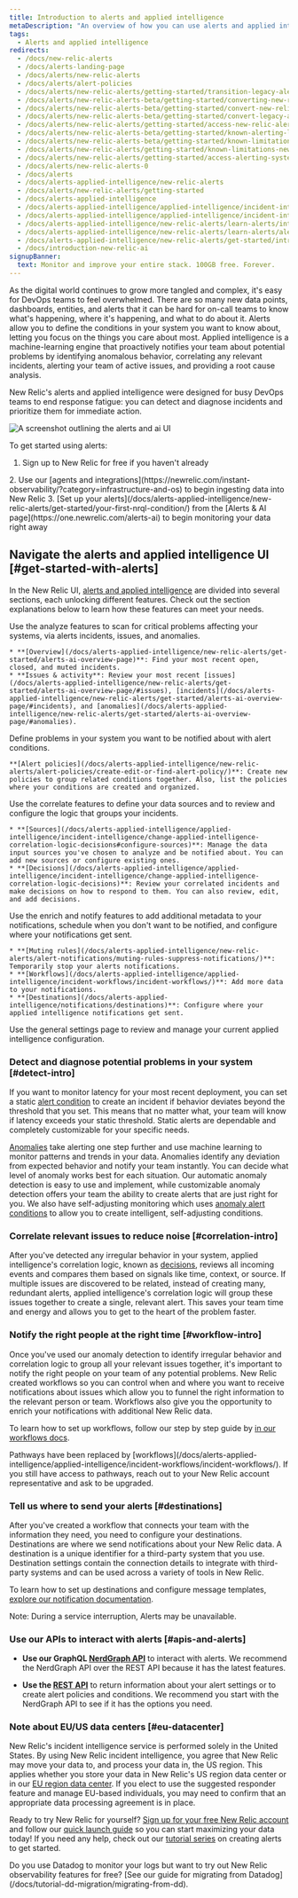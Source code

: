 ```yaml
---
title: Introduction to alerts and applied intelligence
metaDescription: "An overview of how you can use alerts and applied intelligence to monitor your systems and be notified when things go wrong, and when they're starting to go wrong."
tags:
  - Alerts and applied intelligence
redirects:
  - /docs/new-relic-alerts
  - /docs/alerts-landing-page
  - /docs/alerts/new-relic-alerts
  - /docs/alerts/alert-policies
  - /docs/alerts/new-relic-alerts/getting-started/transition-legacy-alerting-new-relic-alerts
  - /docs/alerts/new-relic-alerts-beta/getting-started/converting-new-relic-alerts-v2-v3
  - /docs/alerts/new-relic-alerts-beta/getting-started/convert-new-relic-alerts-v2-v3
  - /docs/alerts/new-relic-alerts-beta/getting-started/convert-legacy-alerting-new-relic-alerts
  - /docs/alerts/new-relic-alerts/getting-started/access-new-relic-alerts-legacy-alerting
  - /docs/alerts/new-relic-alerts-beta/getting-started/known-alerting-limitations-v3
  - /docs/alerts/new-relic-alerts-beta/getting-started/known-limitations-new-relic-alerts
  - /docs/alerts/new-relic-alerts/getting-started/known-limitations-new-relic-alerts
  - /docs/alerts/new-relic-alerts/getting-started/access-alerting-systems-new-relic
  - /docs/alerts/new-relic-alerts-0
  - /docs/alerts
  - /docs/alerts-applied-intelligence/new-relic-alerts
  - /docs/alerts/new-relic-alerts/getting-started
  - /docs/alerts-applied-intelligence
  - /docs/alerts-applied-intelligence/applied-intelligence/incident-intelligence/get-started-incident-intelligence
  - /docs/alerts-applied-intelligence/applied-intelligence/incident-intelligence/use-incident-intelligence
  - /docs/alerts-applied-intelligence/new-relic-alerts/learn-alerts/introduction-alerts
  - /docs/alerts-applied-intelligence/new-relic-alerts/learn-alerts/alerts-concepts-workflow
  - /docs/alerts-applied-intelligence/new-relic-alerts/get-started/introduction-applied-intelligence/
  - /docs/introduction-new-relic-ai
signupBanner:
  text: Monitor and improve your entire stack. 100GB free. Forever.
---
```



As the digital world continues to grow more tangled and complex, it's easy for DevOps teams to feel overwhelmed. There are so many new data points, dashboards, entities, and alerts that it can be hard for on-call teams to know what's happening, where it's happening, and what to do about it. Alerts allow you to define the conditions in your system you want to know about, letting you focus on the things you care about most. Applied intelligence is a machine-learning engine that proactively notifies your team about potential problems by identifying anomalous behavior, correlating any relevant incidents, alerting your team of active issues, and providing a root cause analysis. 

New Relic's alerts and applied intelligence were designed for busy DevOps teams to end response fatigue: you can detect and diagnose incidents and prioritize them for immediate action. 

<img
  title="Alerts and AI homepage"
  alt="A screenshot outlining the alerts and ai UI"
  src={alertsAlertsandAiOverviewPage}
/>

To get started using alerts:

1. Sign up to New Relic for free if you haven't already

<InlineSignup/>
2. Use our [agents and integrations](https://newrelic.com/instant-observability/?category=infrastructure-and-os) to begin ingesting data into New Relic
3. [Set up your alerts](/docs/alerts-applied-intelligence/new-relic-alerts/get-started/your-first-nrql-condition/) from the [Alerts & AI page](https://one.newrelic.com/alerts-ai) to begin monitoring your data right away

## Navigate the alerts and applied intelligence UI [#get-started-with-alerts]

In the New Relic UI, [alerts and applied intelligence](https://one.newrelic.com/alerts-ai) are divided into several sections, each unlocking different features. Check out the section explanations below to learn how these features can meet your needs.

<CollapserGroup>
  <Collapser
    className="freq-link"
    id="Analyze"
    title="Analyze"
  >
    Use the analyze features to scan for critical problems affecting your systems, via alerts incidents, issues, and anomalies.

    * **[Overview](/docs/alerts-applied-intelligence/new-relic-alerts/get-started/alerts-ai-overview-page)**: Find your most recent open, closed, and muted incidents.
    * **Issues & activity**: Review your most recent [issues](/docs/alerts-applied-intelligence/new-relic-alerts/get-started/alerts-ai-overview-page/#issues), [incidents](/docs/alerts-applied-intelligence/new-relic-alerts/get-started/alerts-ai-overview-page/#incidents), and [anomalies](/docs/alerts-applied-intelligence/new-relic-alerts/get-started/alerts-ai-overview-page/#anomalies).
  </Collapser>
  <Collapser
    className="freq-link"
    id="Detect"
    title="Detect"
  >
    Define problems in your system you want to be notified about with alert conditions.

    **[Alert policies](/docs/alerts-applied-intelligence/new-relic-alerts/alert-policies/create-edit-or-find-alert-policy/)**: Create new policies to group related conditions together. Also, list the policies where your conditions are created and organized.
  </Collapser>
  <Collapser
    className="freq-link"
    id="Correlate"
    title="Correlate"
  >
    Use the correlate features to define your data sources and to review and configure the logic that groups your incidents.

    * **[Sources](/docs/alerts-applied-intelligence/applied-intelligence/incident-intelligence/change-applied-intelligence-correlation-logic-decisions#configure-sources)**: Manage the data input sources you've chosen to analyze and be notified about. You can add new sources or configure existing ones.
    * **[Decisions](/docs/alerts-applied-intelligence/applied-intelligence/incident-intelligence/change-applied-intelligence-correlation-logic-decisions)**: Review your correlated incidents and make decisions on how to respond to them. You can also review, edit, and add decisions.
  </Collapser>
  <Collapser
    className="freq-link"
    id="Enrich"
    title="Enrich & Notify"
  >
    Use the enrich and notify features to add additional metadata to your notifications, schedule when you don't want to be notified, and configure where your notifications get sent.

    * **[Muting rules](/docs/alerts-applied-intelligence/new-relic-alerts/alert-notifications/muting-rules-suppress-notifications/)**: Temporarily stop your alerts notifications.
    * **[Workflows](/docs/alerts-applied-intelligence/applied-intelligence/incident-workflows/incident-workflows/)**: Add more data to your notifications.
    * **[Destinations](/docs/alerts-applied-intelligence/notifications/destinations)**: Configure where your applied intelligence notifications get sent.
  </Collapser>
  <Collapser
    className="freq-link"
    id="Settings"
    title="Settings"
  >
    Use the general settings page to review and manage your current applied intelligence configuration.
  </Collapser>
</CollapserGroup>

### Detect and diagnose potential problems in your system [#detect-intro]

If you want to monitor latency for your most recent deployment, you can set a static [alert condition](/docs/alerts-applied-intelligence/new-relic-alerts/alert-conditions/create-alert-conditions/) to create an incident if behavior deviates beyond the threshold that you set. This means that no matter what, your team will know if latency exceeds your static threshold. Static alerts are dependable and completely customizable for your specific needs.

[Anomalies](/docs/alerts-applied-intelligence/applied-intelligence/anomaly-detection/anomaly-detection-applied-intelligence) take alerting one step further and use machine learning to monitor patterns and trends in your data. Anomalies identify any deviation from expected behavior and notify your team instantly. You can decide what level of anomaly works best for each situation. Our automatic anomaly detection is easy to use and implement, while customizable anomaly detection offers your team the ability to create alerts that are just right for you. We also have self-adjusting monitoring which uses [anomaly alert conditions](/docs/alerts-applied-intelligence/applied-intelligence/anomaly-detection/custom-anomalies/) to allow you to create intelligent, self-adjusting conditions.

### Correlate relevant issues to reduce noise [#correlation-intro]

After you've detected any irregular behavior in your system, applied intelligence's correlation logic, known as [decisions](/docs/alerts-applied-intelligence/applied-intelligence/incident-intelligence/change-applied-intelligence-correlation-logic-decisions/), reviews all incoming events and compares them based on signals like time, context, or source. If multiple issues are discovered to be related, instead of creating many, redundant alerts, applied intelligence's correlation logic will group these issues together to create a single, relevant alert. This saves your team time and energy and allows you to get to the heart of the problem faster. 

### Notify the right people at the right time [#workflow-intro]

Once you've used our anomaly detection to identify irregular behavior and correlation logic to group all your relevant issues together, it's important to notify the right people on your team of any potential problems. New Relic created workflows so you can control when and where you want to receive notifications about issues which allow you to funnel the right information to the relevant person or team. Workflows also give you the opportunity to enrich your notifications with additional New Relic data.

To learn how to set up workflows, follow our step by step guide by [in our workflows docs](/docs/alerts-applied-intelligence/applied-intelligence/incident-workflows/incident-workflows).

<Callout variant="important">
  Pathways have been replaced by [workflows](/docs/alerts-applied-intelligence/applied-intelligence/incident-workflows/incident-workflows/).
  If you still have access to pathways, reach out to your New Relic account representative and ask to be upgraded.
</Callout>

### Tell us where to send your alerts [#destinations]

After you've created a workflow that connects your team with the information they need,  you need to configure your destinations. Destinations are where we send notifications about your New Relic data. A destination is a unique identifier for a third-party system that you use. Destination settings contain the connection details to integrate with third-party systems and can be used across a variety of tools in New Relic.

To learn how to set up destinations and configure message templates, [explore our notification documentation](/docs/alerts-applied-intelligence/notifications/destinations/).

Note: During a service interruption, Alerts may be unavailable.

### Use our APIs to interact with alerts [#apis-and-alerts]

* **Use our GraphQL [NerdGraph API](/docs/alerts/alerts-nerdgraph/nerdgraph-examples/nerdgraph-api-examples)** to interact with alerts. We recommend the NerdGraph API over the REST API because it has the latest features.

* **Use the [REST API](/docs/alerts/rest-api-alerts/new-relic-alerts-rest-api/rest-api-calls-new-relic-alerts)** to return information about your alert settings or to create alert policies and conditions. We recommend you start with the NerdGraph API to see if it has the options you need.

### Note about EU/US data centers [#eu-datacenter]

New Relic's incident intelligence service is performed solely in the United States. By using New Relic incident intelligence, you agree that New Relic may move your data to, and process your data in, the US region. This applies whether you store your data in New Relic's US region data center or in our [EU region data center](/docs/accounts/accounts-billing/account-setup/choose-your-data-center/). If you elect to use the suggested responder feature and manage EU-based individuals, you may need to confirm that an appropriate data processing agreement is in place.

Ready to try New Relic for yourself? [Sign up for your free New Relic account](https://newrelic.com/signup) and follow our [quick launch guide](/docs/new-relic-solutions/get-started/quick-launch-guide/) so you can start maximizing your data today! If you need any help, check out our [tutorial series](/docs/tutorial-create-alerts/create-new-relic-alerts/) on creating alerts to get started.

<Callout variant="tip">
Do you use Datadog to monitor your logs but want to try out New Relic observability features for free? [See our guide for migrating from Datadog](/docs/tutorial-dd-migration/migrating-from-dd).
</Callout>